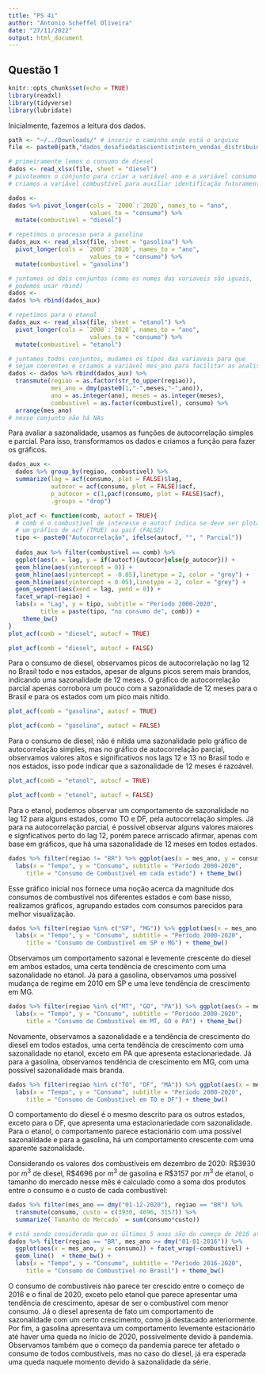 ---
title: "PS 4i"
author: "Antonio Scheffel Oliveira"
date: "27/11/2022"
output: html_document
---

## Questão 1

```{r setup, include=FALSE}
knitr::opts_chunk$set(echo = TRUE)
library(readxl)
library(tidyverse)
library(lubridate)
```

Inicialmente, fazemos a leitura dos dados.

```{r}
path <- "~/../Downloads/" # inserir o caminho onde está o arquivo
file <- paste0(path,"dados_desafiodatascientistintern_vendas_distribuidoras_anp.xlsx")

# primeiramente lemos o consumo de diesel
dados <- read_xlsx(file, sheet = "diesel")
# pivoteamos o conjunto para criar a variável ano e a variável consumo e
# criamos a variável combustível para auxiliar identificação futuramente

dados <-
dados %>% pivot_longer(cols = `2000`:`2020`, names_to = "ano", 
                       values_to = "consumo") %>% 
  mutate(combustivel = "diesel")

# repetimos o processo para a gasolina 
dados_aux <- read_xlsx(file, sheet = "gasolina") %>% 
  pivot_longer(cols = `2000`:`2020`, names_to = "ano", 
                       values_to = "consumo") %>% 
  mutate(combustivel = "gasolina")

# juntamos os dois conjuntos (como os nomes das variaveis são iguais,
# podemos usar rbind)
dados <-
dados %>% rbind(dados_aux)

# repetimos para o etanol
dados_aux <- read_xlsx(file, sheet = "etanol") %>% 
  pivot_longer(cols = `2000`:`2020`, names_to = "ano", 
                       values_to = "consumo") %>% 
  mutate(combustivel = "etanol")

# juntamos todos conjuntos, mudamos os tipos das variaveis para que 
# sejam coerentes e criamos a variável mes_ano para facilitar as analises
dados <- dados %>% rbind(dados_aux) %>% 
  transmute(regiao = as.factor(str_to_upper(regiao)), 
            mes_ano = dmy(paste0(1,"-",meses,"-",ano)), 
            ano = as.integer(ano), meses = as.integer(meses), 
            combustivel = as.factor(combustivel), consumo) %>% 
  arrange(mes_ano)
# nesse conjunto não há NAs
```

Para avaliar a sazonalidade, usamos as funções de autocorrelação simples e parcial. Para isso, transformamos os dados e criamos a função para fazer os gráficos.

```{r}
dados_aux <- 
  dados %>% group_by(regiao, combustivel) %>% 
  summarize(lag = acf(consumo, plot = FALSE)$lag,
            autocor = acf(consumo, plot = FALSE)$acf, 
            p_autocor = c(1,pacf(consumo, plot = FALSE)$acf), 
            .groups = "drop")

plot_acf <- function(comb, autocf = TRUE){
  # comb é o combustível de interesse e autocf indica se deve ser plotado
  # um gráfico de acf (TRUE) ou pacf (FALSE)
  tipo <- paste0("Autocorrelação", ifelse(autocf, "", " Parcial"))
  
  dados_aux %>% filter(combustivel == comb) %>% 
  ggplot(aes(x = lag, y = if(autocf){autocor}else{p_autocor})) +
  geom_hline(aes(yintercept = 0)) +
  geom_hline(aes(yintercept = -0.05),linetype = 2, color = "grey") +
  geom_hline(aes(yintercept = 0.05),linetype = 2, color = "grey") +
  geom_segment(aes(xend = lag, yend = 0)) +
  facet_wrap(~regiao) +
  labs(x = "Lag", y = tipo, subtitle = "Período 2000-2020",
         title = paste(tipo, "no consumo de", comb)) +
    theme_bw()
}
plot_acf(comb = "diesel", autocf = TRUE)
```

```{r}
plot_acf(comb = "diesel", autocf = FALSE)
```

Para o consumo de diesel, observamos picos de autocorrelação no lag 12 no Brasil todo e nos estados, apesar de alguns picos serem mais brandos, indicando uma sazonalidade de 12 meses. O gráfico de autocorrelação parcial apenas corrobora um pouco com a sazonalidade de 12 meses para o Brasil e para os estados com um pico mais nítido.

```{r}
plot_acf(comb = "gasolina", autocf = TRUE)
```

```{r}
plot_acf(comb = "gasolina", autocf = FALSE)
```

Para o consumo de diesel, não é nítida uma sazonalidade pelo gráfico de autocorrelação simples, mas no gráfico de autocorrelação parcial, observamos valores altos e significativos nos lags 12 e 13 no Brasil todo e nos estados, isso pode indicar que a sazonalidade de 12 meses é razoável.

```{r}
plot_acf(comb = "etanol", autocf = TRUE)
```

```{r}
plot_acf(comb = "etanol", autocf = FALSE)
```

Para o etanol, podemos observar um comportamento de sazonalidade no lag 12 para alguns estados, como TO e DF, pela autocorrelação simples. Já para na autocorrelação parcial, é possível observar alguns valores maiores e signficativos perto do lag 12, porém parece arriscado afirmar, apenas com base em gráficos, que há uma sazonalidade de 12 meses em todos estados.

```{r}
dados %>% filter(regiao != "BR") %>% ggplot(aes(x = mes_ano, y = consumo)) + geom_line() + facet_wrap(~regiao*combustivel) + theme_bw() + 
  labs(x = "Tempo", y = "Consumo", subtitle = "Período 2000-2020",
     title = "Consumo de Combustível em cada estado") + theme_bw()
```

Esse gráfico inicial nos fornece uma noção acerca da magnitude dos consumos de combustível nos diferentes estados e com base nisso, realizamos gráficos, agrupando estados com consumos parecidos para melhor visualização.

```{r}
dados %>% filter(regiao %in% c("SP", "MG")) %>% ggplot(aes(x = mes_ano, y = consumo)) + geom_line() + facet_wrap(~regiao*combustivel) + 
  labs(x = "Tempo", y = "Consumo", subtitle = "Período 2000-2020",
     title = "Consumo de Combustível em SP e MG") + theme_bw()
```

Observamos um comportamento sazonal e levemente crescente do diesel em ambos estados, uma certa tendência de crescimento com uma sazonalidade no etanol. Já para a gasolina, observamos uma possível mudança de regime em 2010 em SP e uma leve tendência de crescimento em MG.

```{r}
dados %>% filter(regiao %in% c("MT", "GO", "PA")) %>% ggplot(aes(x = mes_ano, y = consumo)) + geom_line() + facet_wrap(~regiao*combustivel) + 
  labs(x = "Tempo", y = "Consumo", subtitle = "Período 2000-2020",
     title = "Consumo de Combustível em MT, GO e PA") + theme_bw()
```

Novamente, observamos a sazonalidade e a tendência de crescimento do diesel em todos estados, uma certa tendência de crescimento com uma sazonalidade no etanol, exceto em PA que apresenta estacionariedade. Já para a gasolina, observamos tendência de crescimento em MG, com uma possível sazonalidade mais branda.

```{r}
dados %>% filter(regiao %in% c("TO", "DF", "MA")) %>% ggplot(aes(x = mes_ano, y = consumo)) + geom_line() + facet_wrap(~regiao*combustivel) + 
  labs(x = "Tempo", y = "Consumo", subtitle = "Período 2000-2020",
     title = "Consumo de Combustível em TO e DF") + theme_bw()
```

O comportamento do diesel é o mesmo descrito para os outros estados, exceto para o DF, que apresenta uma estacionariedade com sazonalidade. Para o etanol, o comportamento parece estacionário com uma possível sazonalidade e para a gasolina, há um comportamento crescente com uma aparente sazonalidade.

Considerando os valores dos combustíveis em dezembro de 2020: R\$3930 por $m^3$ de diesel, R\$4696 por $m^3$ de gasolina e R\$3157 por $m^3$ de etanol, o tamanho do mercado nesse mês é calculado como a soma dos produtos entre o consumo e o custo de cada combustível:

```{r}
dados %>% filter(mes_ano == dmy("01-12-2020"), regiao == "BR") %>% 
  transmute(consumo, custo = c(3930, 4696, 3157)) %>% 
  summarize(`Tamanho do Mercado` = sum(consumo*custo))
```

```{r}
# está sendo considerado que os últimos 5 anos são do começo de 2016 até o final de 2020
dados %>% filter(regiao == "BR", mes_ano >= dmy("01-01-2016")) %>% 
  ggplot(aes(x = mes_ano, y = consumo)) + facet_wrap(~combustivel) +
  geom_line()  + theme_bw() +
  labs(x = "Tempo", y = "Consumo", subtitle = "Período 2016-2020",
     title = "Consumo de Combustível no Brasil") + theme_bw()
```


O consumo de combustíveis não parece ter crescido entre o começo de 2016 e o final de 2020, exceto pelo etanol que parece apresentar uma tendência de crescimento, apesar de ser o combustível com menor consumo. Já o diesel apresenta de fato um comportamento de sazonalidade com um certo crescimento, como já destacado anteriormente. Por fim, a gasolina apresentava um comportamento levemente estacionário até haver uma queda no ínicio de 2020, possivelmente devido à pandemia. Observamos também que o começo da pandemia parece ter afetado o consumo de todos combustíveis, mas no caso do diesel, já era esperada uma queda naquele momento devido à sazonalidade da série.



